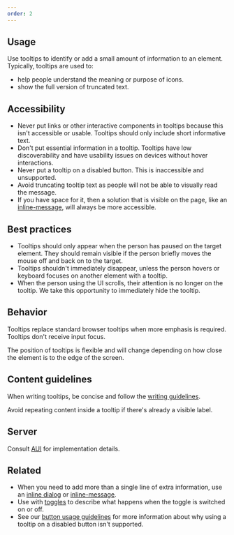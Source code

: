 ```yaml
---
order: 2
---
```


## Usage

Use tooltips to identify or add a small amount of information to an element. Typically, tooltips are used to:

- help people understand the meaning or purpose of icons.
- show the full version of truncated text.

## Accessibility

- Never put links or other interactive components in tooltips because this isn't accessible or usable. Tooltips should only include short informative text.
- Don't put essential information in a tooltip. Tooltips have low discoverability and have usability issues on devices without hover interactions.
- Never put a tooltip on a disabled button. This is inaccessible and unsupported.
- Avoid truncating tooltip text as people will not be able to visually read the message.
- If you have space for it, then a solution that is visible on the page, like an [inline-message](/components/inline-message), will always be more accessible.

## Best practices

- Tooltips should only appear when the person has paused on the target element. They should remain visible if the person briefly moves the mouse off and back on to the target.
- Tooltips shouldn't immediately disappear, unless the person hovers or keyboard focuses on another element with a tooltip.
- When the person using the UI scrolls, their attention is no longer on the tooltip. We take this opportunity to immediately hide the tooltip.

## Behavior

Tooltips replace standard browser tooltips when more emphasis is required. Tooltips don't receive input focus.

The position of tooltips is flexible and will change depending on how close the element is to the edge of the screen.

## Content guidelines

When writing tooltips, be concise and follow the [writing guidelines](/content/writing-style).

Avoid repeating content inside a tooltip if there's already a visible label.

## Server

Consult [AUI](https://docs.atlassian.com/aui/latest/docs/tooltips.html) for implementation details.

## Related

- When you need to add more than a single line of extra information, use an [inline dialog](/components/inline-dialog) or [inline-message](/components/inline-message).
- Use with [toggles](/components/toggle) to describe what happens when the toggle is switched on or off.
- See our [button usage guidelines](/components/button/usage#do-not-put-tooltips-on-disabled-buttons) for more information about why using a tooltip on a disabled button isn't supported.
